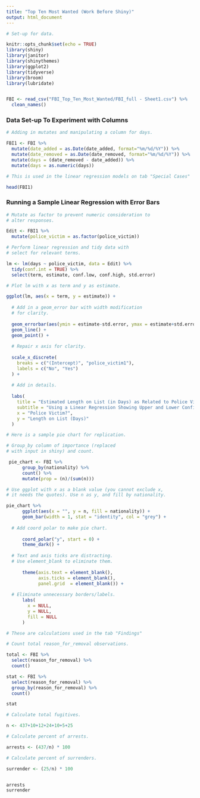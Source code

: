 ```yaml
---
title: "Top Ten Most Wanted (Work Before Shiny)"
output: html_document
---
```


```r

# Set-up for data. 

knitr::opts_chunk$set(echo = TRUE)
library(shiny)
library(janitor)
library(shinythemes)
library(ggplot2)
library(tidyverse)
library(broom)
library(lubridate)


FBI <- read_csv("FBI_Top_Ten_Most_Wanted/FBI_full - Sheet1.csv") %>% 
  clean_names() 
```


### Data Set-up To Experiment with Columns
```r

# Adding in mutates and manipulating a column for days.

FBI1 <- FBI %>% 
  mutate(date_added = as.Date(date_added, format="%m/%d/%Y")) %>% 
  mutate(date_removed = as.Date(date_removed, format="%m/%d/%Y")) %>% 
  mutate(days = (date_removed - date_added)) %>% 
  mutate(days = as.numeric(days))

# This is used in the linear regression models on tab "Special Cases"

head(FBI1)

```

### Running a Sample Linear Regression with Error Bars
```r

# Mutate as factor to prevent numeric consideration to 
# alter responses.

Edit <- FBI1 %>% 
  mutate(police_victim = as.factor(police_victim))

# Perform linear regression and tidy data with 
# select for relevant terms.

lm <- lm(days ~ police_victim, data = Edit) %>% 
  tidy(conf.int = TRUE) %>% 
  select(term, estimate, conf.low, conf.high, std.error) 

# Plot lm with x as term and y as estimate.

ggplot(lm, aes(x = term, y = estimate)) +
  
  # Add in a geom_error bar with width modification
  # for clarity.
  
  geom_errorbar(aes(ymin = estimate-std.error, ymax = estimate+std.error), width = 0.1) +
  geom_line() +
  geom_point() +
  
  # Repair x axis for clarity.
  
  scale_x_discrete(
    breaks = c("(Intercept)", "police_victim1"),
    labels = c("No", "Yes")
  ) +
  
  # Add in details.
  
  labs(
    title = "Estimated Length on List (in Days) as Related to Police Victims",
    subtitle = "Using a Linear Regression Showing Upper and Lower Confidence Intervals",
    x = "Police Victim?",
    y = "Length on List (Days)"
  )
```

```r

# Here is a sample pie chart for replication.

# Group_by column of importance (replaced
# with input in shiny) and count.

 pie_chart <- FBI %>% 
      group_by(nationality) %>% 
      count() %>% 
      mutate(prop = (n)/(sum(n))) 

# Use ggplot with x as a blank value (you cannot exclude x, 
# it needs the quotes). Use n as y, and fill by nationality.

pie_chart %>% 
      ggplot(aes(x = "", y = n, fill = nationality)) +
      geom_bar(width = 1, stat = "identity", col = "grey") +
  
  # Add coord polar to make pie chart.
  
      coord_polar("y", start = 0) +
      theme_dark() +
  
  # Text and axis ticks are distracting.
  # Use element_blank to eliminate them.
  
      theme(axis.text = element_blank(),
            axis.ticks = element_blank(),
            panel.grid  = element_blank()) +
      
  # Eliminate unnecessary borders/labels.
      labs(
        x = NULL,
        y = NULL, 
        fill = NULL
      )
```


```r

# These are calculations used in the tab "Findings"

# Count total reason_for_removal observations.

total <- FBI %>% 
  select(reason_for_removal) %>% 
  count()

stat <- FBI %>% 
  select(reason_for_removal) %>% 
  group_by(reason_for_removal) %>% 
  count()

stat 

# Calculate total fugitives.

n <- 437+10+12+24+10+5+25 

# Calculate percent of arrests.

arrests <- (437/n) * 100

# Calculate percent of surrenders. 

surrender <- (25/n) * 100


arrests
surrender
```







